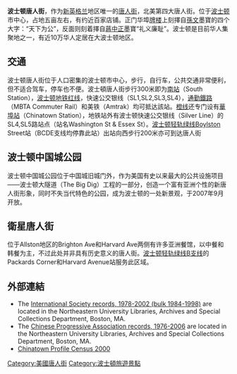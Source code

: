 {{unreferenced|time=2015-08-17T08:20:14+00:00}}

{{coord|42.3501|-71.0601|type:city_region:US-MA|display=title}}

{{copy edit|reason=massive indigestible paragraphs and other problems|date=June 2015}}
{{Infobox settlement
|official_name            = 唐人街(中國城)
|settlement_type          = {{tsl|en|Neighborhoods in Boston||Neighborhood of Boston}}
|nickname                 =
|motto                    =
|image_skyline            = Paifang Boston Chinatown 1.jpg
|imagesize                = 250px
|image_caption            = 从唐人街方向看''[[牌坊|牌坊]]'', 2008年
|image_seal               =
|image_flag               =
|image_map                =
|mapsize                  = 100px
|map_caption              = 馬薩諸塞州波士頓的位置
|image_map1               =
|mapsize1                 =
|map_caption1             =
|subdivision_type         = 國家
|subdivision_name         = [[美國|美國]]
|subdivision_type1        = 州
|subdivision_name1        = [[麻薩諸塞州|麻薩諸塞州]]
|subdivision_type2        = 縣
|subdivision_name2        = [[沙福克縣_(麻薩諸塞州)|沙福克縣]]
|subdivision_type3        = 市
|subdivision_name3        = [[波士頓|波士頓]]
|established_title        =
|established_date         =
|established_title2       =
|established_date2        =
|established_title3       =
|established_date3        =
|government_type          =
|leader_title             =
|leader_name              =
|leader_title1            =
|leader_name1             =
|area_magnitude           =
|area_total_km2           =
|area_total_sq_mi         =
|area_land_km2            =
|area_land_sq_mi          =
|area_water_km2           =
|area_water_sq_mi         =
|population_as_of         =
|population               =
|population_density_km2   =
|population_density_sq_mi =
|elevation_m              =
|elevation_ft             =
|timezone                 = [[東部標準時間|東部標準時間]]
|utc_offset               = -5
|website                  =
|postal_code_type         = Zip Code
|postal_code              = 02111
|area_code                = {{tsl|en|Area code 617||617}} / {{tsl|en|Area code 857||857}}
|blank_name               =
|blank_info               =
|blank1_name              =
|blank1_info              =
|footnotes                =
}}
{{Infobox Chinese
|title=Chinatown, Boston
|pic=
|piccap=
|picsize=
|s=波士顿唐人街
|t=波士頓唐人街
|showflag=stp
|p=Bōshìdùn Tángrénjiē
|tp=Boshìhdùn Tángrénjie
|mi={{IPAc-cmn|b|o|1|shi|4|d|un|4|-|t|ang|2|r|en|2|j|ie|1}}
|w=Po<sup>1</sup>shih<sup>4</sup>tun<sup>4</sup> T'ang<sup>2</sup>jen<sup>2</sup>chieh<sup>1</sup> 
|j=Bo1si6seun6 Tong4yan4gaai1
|y=Bwoshrdwun ??
|ci={{IPA-yue|pɔ́ːsìsɛ̀ːun tʰɔ̏ːŋyɐ̏nkáːi|}}
|gr=Boshyhduenn Tarngrenjie  
|poj=Pho-sū-tùn Tn̂g-lâng-ke
|s2=波士顿华埠
|t2=波士頓華埠
|p2=Bōshìdùn Huá Bù
|tp2=Boshìhdùn Huá Bù
|w2=Po<sup>1</sup>shih<sup>4</sup>tun<sup>4</sup> Hua<sup>2</sup>pu<sup>4</sup>
|j2=Bo1si6seun6 Waa4bou6
|mi2={{IPAc-cmn|b|o|1|shi|4|d|un|4|-|h|ua|2|p|u|4}}
|y2=Bwoshrdwun Hwabu
|ci2={{IPA-yue|pɔ́ːsìsɛ̀ːun wȁːpòu|}}
|gr2=Boshyhduenn Hwabuh
|poj2=Pho-sū-tùn Hôa-bú
}}

'''波士顿唐人街'''，作为[[新英格兰|新英格兰]]地区唯一的[[唐人街|唐人街]]，北美第四大唐人街。位于[[波士顿|波士顿]]市中心，占地五亩左右，有约近百家店铺。正门华埠[[牌坊|牌楼]]上刻擇自[[孫文|孫文]]墨寶的四个大字：“天下为公”，反面则刻着擇自[[蔣中正|蔣中正]]墨寶“礼义廉耻”。波士顿是目前华人集聚地之一，有近10万华人定居在大波士顿地区。

== 交通 ==
波士顿唐人街位于人口密集的波士顿市中心，步行，自行车，公共交通非常便利，但不适合驾车，停车也不便。波士頓唐人街步行300米即为[[波士頓南站|南站]]（South Station），[[波士顿地铁|波士顿地铁]][[波士顿地铁紅線|红线]]，快速公交银线（SL1,SL2,SL3,SL4），[[通勤鐵路|通勤鐵路]]（MBTA Commuter Rail）和美铁（Amtrak）均可抵达該站。[[波士顿地铁橙线|橙线]]还专门设有[[華埠站_(波士頓)|華埠站]]（Chinatown Station），地铁站外有波士顿快速公交银线（Silver Line）的SL4,SL5路站点（站名Washington St & Essex St）。[[波士顿轻轨绿线|波士顿轻轨绿线]]Boylston Street站（BCDE支线均停靠此站）出站向西步行200米亦可到达唐人街

== 波士顿中国城公园 ==
波士顿中国城公园位于中国城旧城门外，作为美国有史以来最大的公共设施项目——波士顿大隧道（The Big Dig）工程的一部分，创造一个富有亚洲个性的新唐人街形象，同时不失当代特色的公园，成为波士顿的一处新景观，于2007年9月开放。

==衛星唐人街==
位于Allston地区的Brighton Ave和Harvard Ave两侧有许多亚洲餐馆，以中餐和韩餐为主，不过此处并非具有历史意义的唐人街。[[波士顿轻轨绿线B支线|波士顿轻轨绿线B支线]]的Packards Corner和Harvard Avenue站服务此区域。

==外部連結==
{{commonscat|Chinatown, Boston}}
* The [http://www.library.neu.edu/archives/collect/findaids/m128find.htm International Society records, 1978-2002 (bulk 1984-1998)] {{Wayback|url=http://www.library.neu.edu/archives/collect/findaids/m128find.htm |date=20160303200950 }} are located in the Northeastern University Libraries, Archives and Special Collections Department, Boston, MA.
* The [http://www.library.neu.edu/archives/collect/findaids/m163find.htm 	Chinese Progressive Association records, 1976-2006] {{Wayback|url=http://www.library.neu.edu/archives/collect/findaids/m163find.htm |date=20160303183237 }} are located in the Northeastern University Libraries, Archives and Special Collections Department, Boston, MA.
* [http://www.bostonredevelopmentauthority.org/getattachment/f9ea8b53-31de-4db7-9642-26a0ab276ce1/ Chinatown Profile Census 2000] {{Wayback|url=http://www.bostonredevelopmentauthority.org/getattachment/f9ea8b53-31de-4db7-9642-26a0ab276ce1/ |date=20160305032025 }}


{{唐人街}}

[[Category:美國唐人街|Category:美國唐人街]]
[[Category:波士頓旅遊景點|Category:波士頓旅遊景點]]